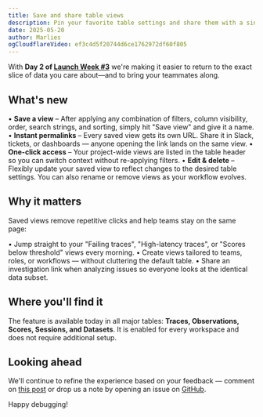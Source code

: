 ```yaml
---
title: Save and share table views
description: Pin your favorite table settings and share them with a single link.
date: 2025-05-20
author: Marlies
ogCloudflareVideo: ef3c4d5f20744d6ce1762972df60f805
---
```



<ChangelogHeader />

With **Day&nbsp;2 of [Launch Week #3](/blog/2025-05-19-launch-week-3)** we're making it easier to return to the exact slice of data you care about—and to bring your teammates along.

## What's new

• **Save a view** – After applying any combination of filters, column visibility, order, search strings, and sorting, simply hit "Save view" and give it a name.
• **Instant permalinks** – Every saved view gets its own URL. Share it in Slack, tickets, or dashboards — anyone opening the link lands on the same view.
• **One-click access** – Your project-wide views are listed in the table header so you can switch context without re-applying filters.
• **Edit & delete** – Flexibly update your saved view to reflect changes to the desired table settings. You can also rename or remove views as your workflow evolves.

## Why it matters

Saved views remove repetitive clicks and help teams stay on the same page:

• Jump straight to your "Failing traces", "High-latency traces", or "Scores below threshold" views every morning.
• Create views tailored to teams, roles, or workflows — without cluttering the default table.
• Share an investigation link when analyzing issues so everyone looks at the identical data subset.

## Where you'll find it

The feature is available today in all major tables: **Traces, Observations, Scores, Sessions, and Datasets**. It is enabled for every workspace and does not require additional setup.

## Looking ahead

We'll continue to refine the experience based on your feedback — comment on [this post](https://github.com/orgs/langfuse/discussions/4657) or drop us a note by opening an issue on [GitHub](https://github.com/langfuse/langfuse).

Happy debugging!
